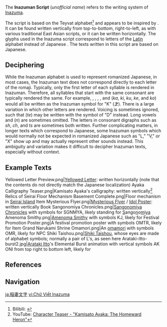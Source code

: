 {{CustomTabs
|tab1 = Overview
|tab2 = Texts
}}
{{Community}}
{{Terminology Infobox
|image        = Inazuma_letters.png
|caption      = The Inazuman script
|type         = Languages
}}
<section begin="Description" />The '''Inazuman Script''' (''unofficial name'') refers to the writing system of [[Inazuma]].

The script is based on the Teyvat alphabet<ref>Bilibili: [https://www.bilibili.com/read/cv12239728 {{zh|【原神考据】稻妻文破解初步}}]</ref> and appears to be inspired by {{w|Japanese}} {{w|hiragana}}. It can be found written vertically from top-to-bottom, right-to-left, as with various traditional East Asian scripts, or it can be written horizontally. The glyphs used in the Inazuma script correspond to letters of the [[Latin]] alphabet instead of Japanese ''{{w|kana}}''. The texts written in this script are based on {{w|romaji|romanized}} Japanese.<section end="Description" />

==Deciphering==
While the Inazuman alphabet is used to represent romanized Japanese, in most cases, the Inazuman text does not correspond directly to each letter of the romaji. Typically, only the first letter of each syllable<!--or mora--> is rendered in Inazuman. Therefore, all syllables that start with the same consonant are typically rendered the same. For example, {{ja|か}}, {{ja|き}}, {{ja|く}}, {{ja|け}}, and {{ja|こ}} (''ka'', ''ki'', ''ku'', ''ke'', and ''ko'') would all be written as the Inazuman symbol for "K"<span class="hidden"> (よ<span style="position:relative; bottom:.3em; font-size:100%; margin-left:-0.9em;">⇁</span>)</span>. There is a large variation in which other letters are rendered. Voicing is sometimes ignored, such that {{ja|て}} (''te'') may be written with the symbol of "D" instead. Long vowels and {{ja|ん}} (''n'') are sometimes omitted. The letters in consonant digraphs such as ''sh'', ''ch'', and ''ts'' are sometimes both written. Further complicating matters, in longer texts which correspond to Japanese, some Inazuman symbols which would normally not be expected in romanized Japanese such as "L," "V," or "X" show up and may actually represent other sounds instead. This ambiguity and variation makes it difficult to decipher Inazuman texts, especially without context.

==Example Texts==
{{Main|Inazuman Script/Texts}}<gallery>
Yellowed Letter Preview.png|[[Yellowed Letter]]: written horizontally (note that the contents do not directly match the Japanese localization)
Ayaka Calligraphy Teaser.png|Kamisato Ayaka's calligraphy: written vertically<ref>YouTube: [https://youtu.be/vsCO7C416bs?t=23 Character Teaser - "Kamisato Ayaka: The Homeward Heron"]</ref>
Relics of Seirai Floor Mechanism Basement Complete.png|Floor mechanism in [[Seirai Island]]
Item Mysterious Flyer.png|[[Mysterious Flyer]] / [[Idol Poster]]: written vertically
Book Sangonomiya Chronicles.png|[[Sangonomiya Chronicles]] with symbols for SGNMYA, likely standing for <u>S</u>an<u>g</u>o<u>n</u>o<u>m</u>i<u>ya</u>
Amenoma Smithy.png|[[Amenoma Smithy]] with symbols KJ, likely for {{Lang|''<u>k</u>a<u>j</u>i''|ja=鍛冶|ja_tl=smithing}}
Festival Promotion Poster.png|A festival promotion poster with symbols OMTR, likely for {{Lang|<u>om</u>a<u>t</u>su<u>r</u>i|ja=お祭り|ja_tl=festival}}
Item Grand Narukami Shrine Omamori.png|An [[Grand Narukami Shrine Omamori|omamori]] with symbols OMR, likely for {{Lang|<u>om</u>amo<u>r</u>i|ja=お守り|ja_tl={{w|omamori}}}}
NPC Shiki Taishou.png|[[Shiki Taishou]], whose eyes are made of alphabet symbols; normally a pair of L's, as seen here
Arataki-itto-burst2.jpg|[[Arataki Itto]]'s Elemental Burst animation with vertical symbols AK ONI from top right to bottom left, likely for {{Lang|<u>Ak</u>a <u>Oni</u>|ja=赤鬼|ja_tl=Red Oni}}
</gallery>

==References==
{{Reflist}}

==Navigation==
{{Lore Navbox|state=collapsed}}
{{Language Navbox}}

[[ja:稲妻文字]]
[[vi:Chữ Viết Inazuma]]